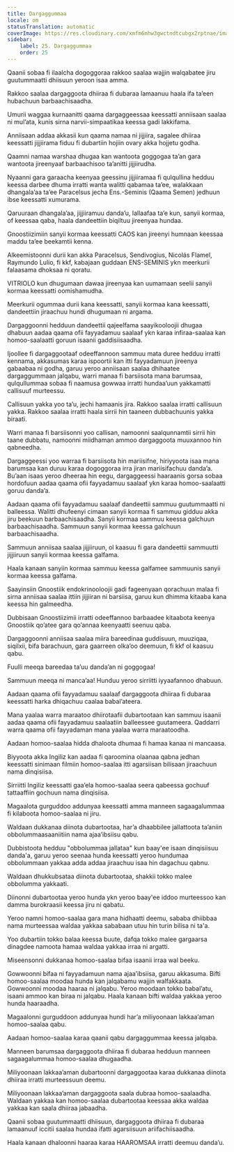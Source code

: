 ```yaml
---
title: Dargaggummaa
locale: om
statusTranslation: automatic
coverImage: https://res.cloudinary.com/xmfm6mhw3gwctndtcubgx2rptnae/image/upload/v1740337243/small_cover_educacion_fundamental_a051170f1c.webp
sidebar:
    label: 25. Dargaggummaa
    order: 25
---
```

Qaanii sobaa fi ilaalcha dogoggoraa rakkoo saalaa wajjin walqabatee jiru guutummaatti dhiisuun yeroon isaa amma.

Rakkoo saalaa dargaggoota dhiiraa fi dubaraa lamaanuu haala ifa ta’een hubachuun barbaachisaadha.

Umurii waggaa kurnaanitti qaama dargaggeessaa keessatti anniisaan saalaa ni mul’ata, kunis sirna narvii-simpaatikaa keessa gadi lakkifama.

Anniisaan addaa akkasii kun qaama namaa ni jijjiira, sagalee dhiiraa keessatti jijjiirama fiduu fi dubartiin hojiin ovary akka hojjetu godha.

Qaamni namaa warshaa dhugaa kan wantoota goggogaa ta’an gara wantoota jireenyaaf barbaachisoo ta’anitti jijjiirudha.

Nyaanni gara garaacha keenyaa geessinu jijjiiramaa fi qulqullina hedduu keessa darbee dhuma irratti wanta walitti qabamaa ta’ee, walakkaan dhangala’aa ta’ee Paracelsus jecha Ens.-Seminis (Qaama Semen) jedhuun ibse keessatti xumurama.

Qaruuraan dhangala’aa, jijjiiramuu danda’u, lallaafaa ta’e kun, sanyii kormaa, of keessaa qaba, haala dandeettiin biqiltuu jireenyaa hundaa.

Gnoostiizimiin sanyii kormaa keessatti CAOS kan jireenyi humnaan keessaa maddu ta’ee beekamtii kenna.

Alkeemistoonni durii kan akka Paracelsus, Sendivogius, Nicolás Flamel, Raymundo Lulio, fi kkf, kabajaan guddaan ENS-SEMINIS ykn meerkurii falaasama dhoksaa ni qoratu.

VITRIOLO kun dhugumaan dawaa jireenyaa kan uumamaan seelii sanyii kormaa keessatti oomishamudha.

Meerkurii ogummaa durii kana keessatti, sanyii kormaa kana keessatti, dandeettiin jiraachuu hundi dhugumaan ni argama.

Dargaggoonni hedduun dandeettii qajeelfama saayikooloojii dhugaa dhabuun aadaa qaama ofii fayyadamuu saalaaf ykn karaa infiraa-saalaa kan homoo-saalaatti goruun isaanii gaddisiisaadha.

Ijoollee fi dargaggootaaf odeeffannoon sammuu mata duree hedduu irratti kennama, akkasumas karaa ispoortii kan itti fayyadamuun jireenya gabaabaa ni godha, garuu yeroo anniisaan saalaa dhihaatee dargaggummaan jalqabu, warri manaa fi barsiisota mana barumsaa, qulqullummaa sobaa fi naamusa gowwaa irratti hundaa’uun yakkamatti callisuuf murteessu.

Callisuun yakka yoo ta’u, jechi hamaanis jira. Rakkoo saalaa irratti callisuun yakka. Rakkoo saalaa irratti haala sirrii hin taaneen dubbachuunis yakka biraati.

Warri manaa fi barsiisonni yoo callisan, namoonni saalqunnamtii sirrii hin taane dubbatu, namoonni miidhaman ammoo dargaggoota muuxannoo hin qabneedha.

Dargaggeessi yoo warraa fi barsiisota hin mariisifne, hiriyyoota isaa mana barumsaa kan duruu karaa dogoggoraa irra jiran mariisifachuu danda’a. Bu’aan isaas yeroo dheeraa hin eegu, dargaggeessi haaraanis gorsa sobaa hordofuun aadaa qaama ofii fayyadamuu saalaaf ykn karaa homoo-saalaatti goruu danda’a.

Aadaan qaama ofii fayyadamuu saalaaf dandeettii sammuu guutummaatti ni balleessa. Walitti dhufeenyi cimaan sanyii kormaa fi sammuu gidduu akka jiru beekuun barbaachisaadha. Sanyii kormaa sammuu keessa galchuun barbaachisaadha. Sammuun sanyii kormaa keessa galchuun barbaachisaadha.

Sammuun anniisaa saalaa jijjiiruun, ol kaasuu fi gara dandeettii sammuutti jijjiiruun sanyii kormaa keessa galfama.

Haala kanaan sanyiin kormaa sammuu keessa galfamee sammuunis sanyii kormaa keessa galfama.

Saayinsiin Gnoostiik endokrinooloojii gadi fageenyaan qorachuun malaa fi sirna anniisaa saalaa ittiin jijjiiran ni barsiisa, garuu kun dhimma kitaaba kana keessa hin galmeedha.

Dubbisaan Gnoostiizimii irratti odeeffannoo barbaadee kitaabota keenya Gnoostiik qo’atee gara qo’annaa keenyaatti seenuu qaba.

Dargaggoonni anniisaa saalaa miira bareedinaa guddisuun, muuziqaa, siqilxii, bifa barachuun, gara gaarreen olka’oo deemuun, fi kkf ol kaasuu qabu.

Fuulli meeqa bareedaa ta’uu danda’an ni goggogaa!

Sammuun meeqa ni manca’aa! Hunduu yeroo sirriitti iyyaafannoo dhabuun.

Aadaan qaama ofii fayyadamuu saalaaf dargaggoota dhiiraa fi dubaraa keessatti harka dhiqachuu caalaa babal’ateera.

Mana yaalaa warra maraatoo dhiirotaafii dubartootaan kan sammuu isaanii aadaa qaama ofii fayyadamuu saalaatiin balleessee guutameera.  Qaddarri warra qaama ofii fayyadaman mana yaalaa warra maraatoodha.

Aadaan homoo-saalaa hidda dhaloota dhumaa fi hamaa kanaa ni mancaasa.

Biyyoota akka Ingiliz kan aadaa fi qaroomina olaanaa qabna jedhan keessatti sinimaan filmiin homoo-saalaa itti agarsiisan bilisaan jiraachuun nama dinqisiisa.

Sirriitti Ingiliz keessatti gaa’ela homoo-saalaa seera qabeessa gochuuf tattaaffiin gochuun nama dinqisiisa.

Magaalota gurguddoo addunyaa keessatti amma manneen sagaagalummaa fi kilaboota homoo-saalaa ni jiru.

Waldaan dukkanaa diinota dubartootaa, har’a dhaabbilee jallattoota ta’aniin obbolummaasaaniitiin nama ajaa’ibsiisu qabu.

Dubbistoota hedduu "obbolummaa jallataa" kun baay'ee isaan dinqisiisuu danda'a, garuu yeroo seenaa hunda keessatti yeroo hundumaa obbolummaan yakkaa adda addaa jiraachuu isaa hin dagachuu qabnu.

Waldaan dhukkubsataa diinota dubartootaa, shakkii tokko malee obbolumma yakkaati.

Diinonni dubartootaa yeroo hunda ykn yeroo baay'ee iddoo murteessoo kan damma burokraasii keessa jiru ni qabatu.

Yeroo namni homoo-saalaa gara mana hidhaatti deemu, sababa dhiibbaa nama murteessaa waldaa yakkaa sababaan utuu hin turin bilisa ni ta'a.

Yoo dubartiin tokko balaa keessa buute, dafqa tokko malee gargaarsa dinagdee namoota hamaa waldaa yakkaa irraa ni argatti.

Miseensonni dukkanaa homoo-saalaa bifaa isaanii irraa wal beeku.

Gowwoonni bifaa ni fayyadamuun nama ajaa’ibsiisa, garuu akkasuma. Bifti homoo-saalaa moodaa hunda kan jalqabamu wajjin walfakkaata. Gowwoonni moodaa haaraa ni jalqabu. Yeroo moodaan tokko babal’atu, isaani ammoo kan biraa ni jalqabu. Haala kanaan bifti waldaa yakkaa yeroo hunda haaraadha.

Magaalonni gurguddoon addunyaa hundi har’a miliyoonaan lakkaa’aman homoo-saalaa qabu.

Aadaan homoo-saalaa karaa qaanii qabu dargaggummaa keessa jalqaba.

Manneen barumsaa dargaggoota dhiiraa fi dubaraa hedduun manneen sagaagalummaa homoo-saalaa dhugaadha.

Miliyoonaan lakkaa’aman dubartoonni dargaggootaa karaa dukkanaa diinota dhiiraa irratti murteessuun deemu.

Miliyoonaan lakkaa’aman dargaggoota saala dubraa homoo-saalaadha. Waldaan yakkaa kan homoo-saalaa dubartootaa keessaa akka waldaa yakkaa kan saala dhiiraa jabaadha.

Qaanii sobaa guutummaatti dhiisuun, dargaggoota dhiiraa fi dubaraa lamaanuuf iccitii saalaa hundaa ifatti agarsiisuun ariifachiisaadha.

Haala kanaan dhaloonni haaraa karaa HAAROMSAA irratti deemuu danda’u.

